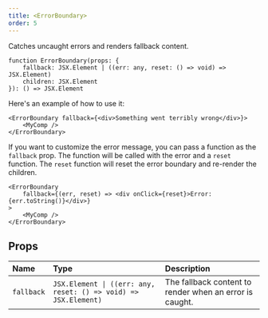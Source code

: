```yaml
---
title: <ErrorBoundary>
order: 5
---
```


Catches uncaught errors and renders fallback content.

```tsx
function ErrorBoundary(props: {
	fallback: JSX.Element | ((err: any, reset: () => void) => JSX.Element)
	children: JSX.Element
}): () => JSX.Element
```

Here's an example of how to use it:

```tsx
<ErrorBoundary fallback={<div>Something went terribly wrong</div>}>
	<MyComp />
</ErrorBoundary>
```

If you want to customize the error message, you can pass a function as the `fallback` prop. The function will be called with the error and a `reset` function. The `reset` function will reset the error boundary and re-render the children.

```tsx
<ErrorBoundary
	fallback={(err, reset) => <div onClick={reset}>Error: {err.toString()}</div>}
>
	<MyComp />
</ErrorBoundary>
```

## Props

| Name       | Type                                                            | Description                                             |
| :--------- | :-------------------------------------------------------------- | :------------------------------------------------------ |
| `fallback` | `JSX.Element \| ((err: any, reset: () => void) => JSX.Element)` | The fallback content to render when an error is caught. |
